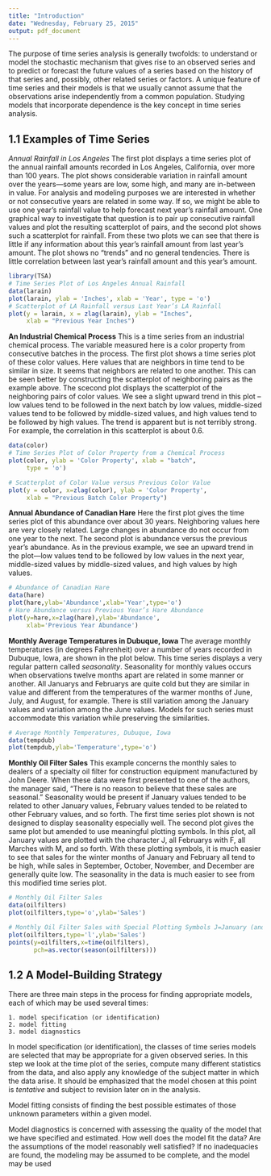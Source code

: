 ```yaml
---
title: "Introduction"
date: "Wednesday, February 25, 2015"
output: pdf_document
---
```


The purpose of time series analysis is generally twofolds: to understand or model the stochastic mechanism that gives rise to an observed series and to predict or forecast the future values of a series based on the history of that series and, possibly, other related series or factors. A unique feature of time series and their models is that we usually cannot assume that the observations arise independently from a common population. Studying models that incorporate dependence is the key concept in time series analysis.

## 1.1 Examples of Time Series

*Annual Rainfall in Los Angeles*
The first plot displays a time series plot of the annual rainfall amounts recorded in Los Angeles, California, over more than 100 years. The plot shows considerable variation in rainfall amount over the years—some years are low, some high, and many are in-between in value. For analysis and modeling purposes we are interested in whether or not consecutive years are related in some way. If so, we might be able to use one year’s rainfall value to help forecast next year’s rainfall amount. One graphical way to investigate that question is to pair up consecutive rainfall values and plot the resulting scatterplot of pairs, and the second plot shows such a scatterplot for rainfall. From these two plots we can see that there is little if any information about this year’s rainfall amount from last year’s amount. The plot shows no “trends” and no general tendencies. There is little correlation between last year’s rainfall amount and this year’s amount.
```r
library(TSA)
# Time Series Plot of Los Angeles Annual Rainfall
data(larain)
plot(larain, ylab = 'Inches', xlab = 'Year', type = 'o')
# Scatterplot of LA Rainfall versus Last Year’s LA Rainfall
plot(y = larain, x = zlag(larain), ylab = "Inches",
     xlab = "Previous Year Inches")
```

**An Industrial Chemical Process**
This is a time series from an industrial chemical process. The variable measured here is a color property from consecutive batches in the process. The first plot shows a time series plot of these color values. Here values that are neighbors in time tend to be similar in size. It seems that neighbors are related to one another. This can be seen better by constructing the scatterplot of neighboring pairs as the example above. The scecond plot displays the scatterplot of the neighboring pairs of color values. We see a slight upward trend in this plot -- low values tend to be followed in the next batch by low values, middle-sized values tend to be followed by middle-sized values, and high values tend to be followed by high values. The trend is apparent but is not terribly strong. For example, the correlation in this scatterplot is about 0.6.
```r
data(color)
# Time Series Plot of Color Property from a Chemical Process
plot(color, ylab = 'Color Property', xlab = "batch", 
     type = 'o')

# Scatterplot of Color Value versus Previous Color Value
plot(y = color, x=zlag(color), ylab = 'Color Property',
     xlab = "Previous Batch Color Property")
```

**Annual Abundance of Canadian Hare**
Here the first plot gives the time series plot of this abundance over about 30 years. Neighboring values here are very closely related. Large changes in abundance do not occur from one year to the next. The second plot is abundance versus the previous year’s abundance. As in the previous example, we see an upward trend in the plot—low values tend to be followed by low values in the next year, middle-sized values by middle-sized values, and high values by high values.
```r
# Abundance of Canadian Hare
data(hare)
plot(hare,ylab='Abundance',xlab='Year',type='o')
# Hare Abundance versus Previous Year’s Hare Abundance
plot(y=hare,x=zlag(hare),ylab='Abundance',
     xlab='Previous Year Abundance')
```

**Monthly Average Temperatures in Dubuque, Iowa**
The average monthly temperatures (in degrees Fahrenheit) over a number of years recorded in Dubuque, Iowa, are shown in the plot below. This time series displays a very regular pattern called *seasonality*. Seasonality for monthly values occurs when observations twelve months apart are related in some manner or another. All Januarys and Februarys are quite cold but they are similar in value and different from the temperatures of the warmer months of June, July, and August, for example. There is still variation among the January values and variation among the June values. Models for such series must accommodate this variation while preserving the similarities.
```r
# Average Monthly Temperatures, Dubuque, Iowa
data(tempdub)
plot(tempdub,ylab='Temperature',type='o')
```

**Monthly Oil Filter Sales**
This example concerns the monthly sales to dealers of a specialty oil
filter for construction equipment manufactured by John Deere. When these data were first presented to one of the authors, the manager said, “There is no reason to believe that these sales are seasonal.” Seasonality would be present if January values tended to be related to other January values, February values tended to be related to other February values, and so forth. The first time series plot shown is not designed to display seasonality especially well. The second plot gives the same plot but amended to use
meaningful plotting symbols. In this plot, all January values are plotted with the character J, all Februarys with F, all Marches with M, and so forth. With these plotting symbols, it is much easier to see that sales for the winter months of January and February all tend to be high, while sales in September, October, November, and December are generally quite low. The seasonality in the data is much easier to see from this modified time
series plot.
```r
# Monthly Oil Filter Sales
data(oilfilters)
plot(oilfilters,type='o',ylab='Sales')

# Monthly Oil Filter Sales with Special Plotting Symbols J=January (and June and July), F=February, M=March (and May), and so forth
plot(oilfilters,type='l',ylab='Sales')
points(y=oilfilters,x=time(oilfilters),
       pch=as.vector(season(oilfilters)))
```

## 1.2 A Model-Building Strategy
There are three main steps in the process for finding appropriate models, each of which may be used several times:

    1. model specification (or identification)
    2. model fitting
    3. model diagnostics
    
In model specification (or identification), the classes of time series models are selected that may be appropriate for a given observed series. In this step we look at the time plot of the series, compute many different statistics from the data, and also apply any knowledge of the subject matter in which the data arise. It should be emphasized that the model chosen at this point is _tentative_ and subject to revision later on in the analysis.

Model fitting consists of finding the best possible estimates of those unknown parameters within a given model.

Model diagnostics is concerned with assessing the quality of the model that we have specified and estimated. How well does the model fit the data? Are the assumptions of the model reasonably well satisfied? If no inadequacies are found, the modeling may be assumed to be complete, and the model may be used
